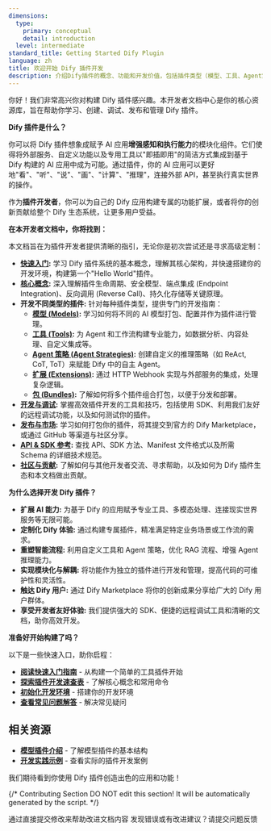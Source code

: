 ```yaml
---
dimensions:
  type:
    primary: conceptual
    detail: introduction
  level: intermediate
standard_title: Getting Started Dify Plugin
language: zh
title: 欢迎开始 Dify 插件开发
description: 介绍Dify插件的概念、功能和开发价值，包括插件类型（模型、工具、Agent策略、扩展、包）的简要说明，以及开发者文档的内容概览。
---
```


你好！我们非常高兴你对构建 Dify 插件感兴趣。本开发者文档中心是你的核心资源库，旨在帮助你学习、创建、调试、发布和管理 Dify 插件。


**Dify 插件是什么？**

你可以将 Dify 插件想象成赋予 AI 应用**增强感知和执行能力**的模块化组件。它们使得将外部服务、自定义功能以及专用工具以"即插即用"的简洁方式集成到基于 Dify 构建的 AI 应用中成为可能。通过插件，你的 AI 应用可以更好地"看"、"听"、"说"、"画"、"计算"、"推理"，连接外部 API，甚至执行真实世界的操作。

作为**插件开发者**，你可以为自己的 Dify 应用构建专属的功能扩展，或者将你的创新贡献给整个 Dify 生态系统，让更多用户受益。

**在本开发者文档中，你将找到：**

本文档旨在为插件开发者提供清晰的指引，无论你是初次尝试还是寻求高级定制：

- **[快速入门](/plugin-dev-zh/0211-getting-started-dify-tool):** 学习 Dify 插件系统的基本概念，理解其核心架构，并快速搭建你的开发环境，构建第一个"Hello World"插件。
- **[核心概念](/plugin-dev-zh/0131-cheatsheet):** 深入理解插件生命周期、安全模型、端点集成 (Endpoint Integration)、反向调用 (Reverse Call)、持久化存储等关键原理。
- **开发不同类型的插件:** 针对每种插件类型，提供专门的开发指南：
    - **[模型 (Models)](/plugin-dev-zh/0211-getting-started-new-model):** 学习如何将不同的 AI 模型打包、配置并作为插件进行管理。
    - **[工具 (Tools)](/plugin-dev-zh/0211-getting-started-dify-tool):** 为 Agent 和工作流构建专业能力，如数据分析、内容处理、自定义集成等。
    - **[Agent 策略 (Agent Strategies)](/plugin-dev-zh/9433-agent-strategy-plugin):** 创建自定义的推理策略（如 ReAct, CoT, ToT）来赋能 Dify 中的自主 Agent。
    - **[扩展 (Extensions)](/plugin-dev-zh/9231-extension-plugin):** 通过 HTTP Webhook 实现与外部服务的集成，处理复杂逻辑。
    - **[包 (Bundles)](/plugin-dev-zh/9241-bundle):** 了解如何将多个插件组合打包，以便于分发和部署。
- **[开发与调试](/plugin-dev-zh/0411-remote-debug-a-plugin):** 掌握高效插件开发的工具和技巧，包括使用 SDK、利用我们友好的远程调试功能，以及如何测试你的插件。
- **[发布与市场](/plugin-dev-zh/0321-release-overview):** 学习如何打包你的插件，将其提交到官方的 Dify Marketplace，或通过 GitHub 等渠道与社区分享。
- **[API & SDK 参考](/plugin-dev-zh/0411-general-specifications):** 查找 API、SDK 方法、Manifest 文件格式以及所需 Schema 的详细技术规范。
- **[社区与贡献](/plugin-dev-zh/0312-contributor-covenant-code-of-conduct):** 了解如何与其他开发者交流、寻求帮助，以及如何为 Dify 插件生态和本文档做出贡献。

**为什么选择开发 Dify 插件？**

- **扩展 AI 能力:** 为基于 Dify 的应用赋予专业工具、多模态处理、连接现实世界服务等无限可能。
- **定制化 Dify 体验:** 通过构建专属插件，精准满足特定业务场景或工作流的需求。
- **重塑智能流程:** 利用自定义工具和 Agent 策略，优化 RAG 流程、增强 Agent 推理能力。
- **实现模块化与解耦:** 将功能作为独立的插件进行开发和管理，提高代码的可维护性和灵活性。
- **触达 Dify 用户:** 通过 Dify Marketplace 将你的创新成果分享给广大的 Dify 用户群体。
- **享受开发者友好体验:** 我们提供强大的 SDK、便捷的远程调试工具和清晰的文档，助你高效开发。

**准备好开始构建了吗？**

以下是一些快速入口，助你启程：

- **[阅读快速入门指南](/plugin-dev-zh/0211-getting-started-dify-tool)** - 从构建一个简单的工具插件开始
- **[探索插件开发速查表](/plugin-dev-zh/0131-cheatsheet)** - 了解核心概念和常用命令
- **[初始化开发环境](/plugin-dev-zh/0221-initialize-development-tools)** - 搭建你的开发环境
- **[查看常见问题解答](/plugin-dev-zh/0331-faq)** - 解决常见疑问

## 相关资源

- **[模型插件介绍](/plugin-dev-zh/0131-model-plugin-introduction.zh)** - 了解模型插件的基本结构
- **[开发实践示例](/plugin-dev-zh/0432-develop-a-slack-bot-plugin)** - 查看实际的插件开发案例

我们期待看到你使用 Dify 插件创造出色的应用和功能！

{/*
Contributing Section
DO NOT edit this section!
It will be automatically generated by the script.
*/}

<CardGroup cols="2">
    <Card
        title="编辑此页面"
        icon="pen-to-square"
        href="https://github.com/langgenius/dify-docs-mintlify/edit/main/plugin-dev-zh/0111-getting-started-dify-plugin.mdx"
    >
        通过直接提交修改来帮助改进文档内容
    </Card>
    <Card
        title="提交问题"
        icon="github"
        href="https://github.com/langgenius/dify-docs-mintlify/issues/new?title=文档问题%3A%20getting-started-dify-plu&body=%23%23%20问题描述%0A%3C%21--%20请简要描述您发现的问题%20--%3E%0A%0A%23%23%20页面链接%0Ahttps%3A%2F%2Fgithub.com%2Flanggenius%2Fdify-docs-mintlify%2Fblob%2Fmain%2Fplugin-dev-zh%2F0111-getting-started-dify-plugin.mdx%0A%0A%23%23%20建议修改%0A%3C%21--%20如果有具体的修改建议，请在此说明%20--%3E%0A%0A%3C%21--%20感谢您对文档质量的关注！%20--%3E"
    >
        发现错误或有改进建议？请提交问题反馈
    </Card>
</CardGroup>
